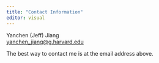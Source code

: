 ```yaml
---
title: "Contact Information"
editor: visual
---
```


Yanchen (Jeff) Jiang\
[yanchen_jiang\@g.harvard.edu](mailto:%20yanchen_jiang@g.harvard.edu)\

The best way to contact me is at the email address above.
